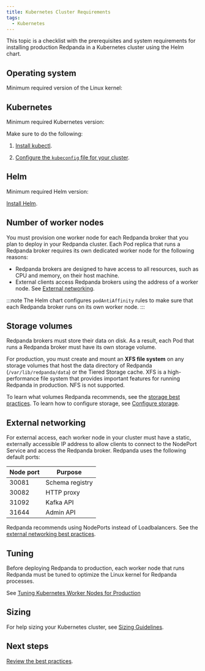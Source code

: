 ```yaml
---
title: Kubernetes Cluster Requirements
tags:
  - Kubernetes
---
```


<head>
    <meta name="title" content="Kubernetes Cluster Requirements for Redpanda in Production | Redpanda Docs"/>
    <meta name="description" content="A list of requirements for provisioning Kubernetes clusters and worker nodes for running Redpanda in production."/>
</head>


This topic is a checklist with the prerequisites and system requirements for installing production Redpanda in a Kubernetes cluster using the Helm chart.

## Operating system

Minimum required version of the Linux kernel: <Versions name="linux-kernel"/>

## Kubernetes

Minimum required Kubernetes version: <Versions name="kubernetes"/>

Make sure to do the following:

1. [Install kubectl](https://kubernetes.io/docs/tasks/tools/).

1. [Configure the `kubeconfig` file for your cluster](https://kubernetes.io/docs/concepts/configuration/organize-cluster-access-kubeconfig/).

## Helm

Minimum required Helm version: <Versions name="helm"/>

[Install Helm](https://helm.sh/docs/intro/install/).

## Number of worker nodes

You must provision one worker node for each Redpanda broker that you plan to deploy in your Redpanda cluster. Each Pod replica that runs a Redpanda broker requires its own dedicated worker node for the following reasons:

- Redpanda brokers are designed to have access to all resources, such as CPU and memory, on their host machine.
- External clients access Redpanda brokers using the address of a worker node. See [External networking](#external-networking).

:::note
The Helm chart configures `podAntiAffinity` rules to make sure that each Redpanda broker runs on its own worker node.
:::

## Storage volumes

Redpanda brokers must store their data on disk. As a result, each Pod that runs a Redpanda broker must have its own storage volume.

For production, you must create and mount an **XFS file system** on any storage volumes that host the data directory of Redpanda (`/var/lib/redpanda/data`) or the Tiered Storage cache. XFS is a high-performance file system that provides important features for running Redpanda in production. NFS is not supported.

To learn what volumes Redpanda recommends, see the [storage best practices](../kubernetes-best-practices#storage).
To learn how to configure storage, see [Configure storage](../../../../../manage/kubernetes/configure-storage).

## External networking

For external access, each worker node in your cluster must have a static, externally accessible IP address to allow clients to connect to the NodePort Service and access the Redpanda broker.
Redpanda uses the following default ports:

| Node port | Purpose |
|---|---|
| 30081 | Schema registry |
| 30082 | HTTP proxy |
| 31092 | Kafka API |
| 31644 | Admin API |

Redpanda recommends using NodePorts instead of Loadbalancers. See the [external networking best practices](../kubernetes-best-practices#external-networking).

## Tuning

Before deploying Redpanda to production, each worker node that runs Redpanda must be tuned to optimize the Linux kernel for Redpanda processes.

See [Tuning Kubernetes Worker Nodes for Production](../kubernetes-tune-workers)

## Sizing

For help sizing your Kubernetes cluster, see [Sizing Guidelines](../../manual/sizing).

## Next steps

[Review the best practices](../kubernetes-best-practices).

